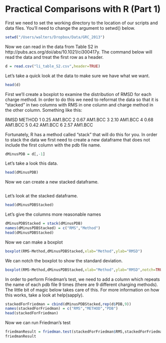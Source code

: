 Practical Comparisons with R (Part 1)
========================================================

First we need to set the working directory to the location of our scripts and data files.  You'll need to change the argument to setwd() below.

```r
setwd("/Users/walters/Dropbox/Data/GRC_2013")
```

Now we can read in the data from Table S2 in http://pubs.acs.org/doi/abs/10.1021/ci300417y.  The command below will read the data and treat the first row as a header.

```r
d = read.csv("li_table_S2.csv",header=TRUE)
```

Let's take a quick look at the data to make sure we have what we want.

```r
head(d)
```

First we'll create a boxplot to examine the distribution of RMSD for each charge method.  In order to do this we need to reformat the data so that it is "stacked" in two columns with RMS in one column and charge method in the other column.  Something like this:

  RMSD  METHOD
1 0.25 AM1.BCC
2 0.67 AM1.BCC
3 2.10 AM1.BCC
4 0.68 AM1.BCC
5 0.42 AM1.BCC
6 2.57 AM1.BCC

Fortunately, R has a method called "stack" that will do this for you.  In order to stack the data we first need to create a new dataframe that does not include the first column with the pdb file name.  

```r
dMinusPDB = d[,-1]
```

Let's take a look this data.

```r
head(dMinusPDB)
```

Now we can create a new stacked dataframe.

```r


```

Let's look at the stacked dataframe.

```r
head(dMinusPDBStacked)
```

Let's give the columns more reasonable names

```r
dMinusPDBStacked = stack(dMinusPDB)
names(dMinusPDBStacked) = c("RMS","Method")
head(dMinusPDBStacked)
```

Now we can make a boxplot

```r
boxplot(RMS~Method,dMinusPDBStacked,xlab="Method",ylab="RMSD")
```

We can notch the boxplot to show the standard deviation.

```r
boxplot(RMS~Method,dMinusPDBStacked,xlab="Method",ylab="RMSD",notch=TRUE)
```

In order to perform Friedman's test, we need to add a column which repeats the name of each pdb file 9 times (there are 9 different charging methods).  The little bit of magic below takes care of this.  For more information on how this works, take a look at help(sapply).

```r
stackedForFriedman = cbind(dMinusPDBStacked,rep(d$PDB,9))
names(stackedForFriedman) = c("RMS","METHOD","PDB")
head(stackedForFriedman)
```

Now we can run Friedman's test

```r
friedmanResult = friedman.test(stackedForFriedman$RMS,stackedForFriedman$METHOD,stackedForFriedman$PDB)
friedmanResult
```
